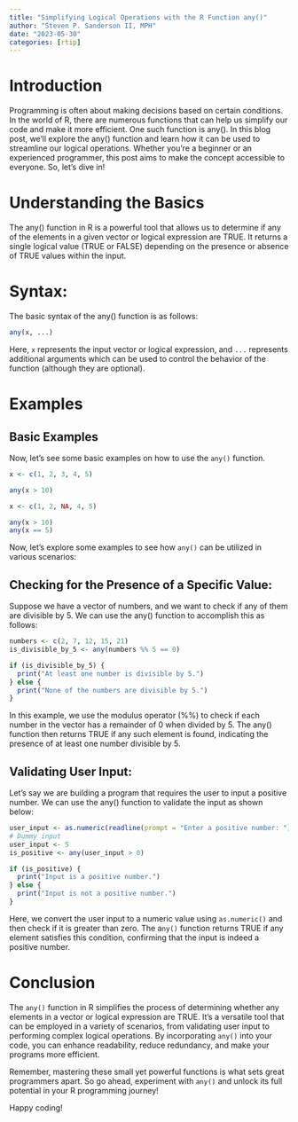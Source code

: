 ```yaml
---
title: "Simplifying Logical Operations with the R Function any()"
author: "Steven P. Sanderson II, MPH"
date: "2023-05-30"
categories: [rtip]
---
```


# Introduction
Programming is often about making decisions based on certain conditions. In the world of R, there are numerous functions that can help us simplify our code and make it more efficient. One such function is any(). In this blog post, we'll explore the any() function and learn how it can be used to streamline our logical operations. Whether you're a beginner or an experienced programmer, this post aims to make the concept accessible to everyone. So, let's dive in!

# Understanding the Basics
The any() function in R is a powerful tool that allows us to determine if any of the elements in a given vector or logical expression are TRUE. It returns a single logical value (TRUE or FALSE) depending on the presence or absence of TRUE values within the input.

# Syntax:
The basic syntax of the any() function is as follows:

```r
any(x, ...)
```

Here, `x` represents the input vector or logical expression, and `...` represents additional arguments which can be used to control the behavior of the function (although they are optional).

# Examples

## Basic Examples

Now, let's see some basic examples on how to use the `any()` function.

```r
x <- c(1, 2, 3, 4, 5)

any(x > 10)
```

```r
x <- c(1, 2, NA, 4, 5)

any(x > 10)
any(x == 5)
```

Now, let's explore some examples to see how `any()` can be utilized in various scenarios:

## Checking for the Presence of a Specific Value:

Suppose we have a vector of numbers, and we want to check if any of them are divisible by 5. We can use the any() function to accomplish this as follows:

```r
numbers <- c(2, 7, 12, 15, 21)
is_divisible_by_5 <- any(numbers %% 5 == 0)

if (is_divisible_by_5) {
  print("At least one number is divisible by 5.")
} else {
  print("None of the numbers are divisible by 5.")
}
```

In this example, we use the modulus operator (%%) to check if each number in the vector has a remainder of 0 when divided by 5. The any() function then returns TRUE if any such element is found, indicating the presence of at least one number divisible by 5.

## Validating User Input:

Let's say we are building a program that requires the user to input a positive number. We can use the any() function to validate the input as shown below:

```r
user_input <- as.numeric(readline(prompt = "Enter a positive number: "))
# Dummy input
user_input <- 5
is_positive <- any(user_input > 0)

if (is_positive) {
  print("Input is a positive number.")
} else {
  print("Input is not a positive number.")
}
```

Here, we convert the user input to a numeric value using `as.numeric()` and then check if it is greater than zero. The a`ny()` function returns TRUE if any element satisfies this condition, confirming that the input is indeed a positive number.

# Conclusion

The `any()` function in R simplifies the process of determining whether any elements in a vector or logical expression are TRUE. It's a versatile tool that can be employed in a variety of scenarios, from validating user input to performing complex logical operations. By incorporating `any()` into your code, you can enhance readability, reduce redundancy, and make your programs more efficient.

Remember, mastering these small yet powerful functions is what sets great programmers apart. So go ahead, experiment with `any()` and unlock its full potential in your R programming journey!

Happy coding!